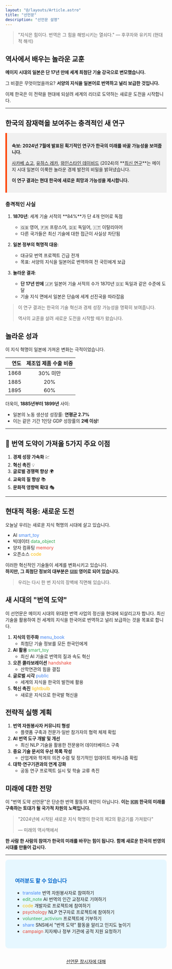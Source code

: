 ```yaml
---
layout: "@/layouts/Article.astro"
title: "선언문"
description: "선언문 설명"
---
```






> "지식은 힘이다. 번역은 그 힘을 해방시키는 열쇠다." — 후쿠자와 유키치 (현대적 해석)

## 역사에서 배우는 놀라운 교훈

**메이지 시대의 일본은 단 17년 만에 세계 최첨단 기술 강국으로 변모했습니다.**

그 비결은 무엇이었을까요? 
**서양의 지식을 일본어로 번역하고 널리 보급한 것입니다.**

이제 한국은 이 전략을 현대에 되살려 세계의 리더로 도약하는 새로운 도전을 시작합니다.

---

## 한국의 잠재력을 보여주는 충격적인 새 연구

<div style="background-color: #f0f0f0; padding: 15px; border-left: 5px solid #ff4500;">

**속보: 2024년 7월에 발표된 획기적인 연구가 한국의 미래를 바꿀 가능성을 보여줍니다.**

<a href="https://shogosakabe.github.io/" target="_blank">사카베 쇼고</a>, <a href="https://x.com/juhreka13" target="_blank">유하스 레카</a>, <a href="https://x.com/deweinstein" target="_blank">와인스타인 데이비드</a> (2024)의 **[최신 연구](https://www.nber.org/system/files/working_papers/w32667/w32667.pdf)**는 메이지 시대 일본이 이룩한 놀라운 경제 발전의 비밀을 밝혀냈습니다.

**이 연구 결과는 현대 한국에 새로운 희망과 가능성을 제시합니다.**

</div>

### 충격적인 사실

1. **1870년**: 세계 기술 서적의 **84%**가 단 4개 언어로 독점
   - 🇬🇧 영어, 🇫🇷 프랑스어, 🇩🇪 독일어, 🇮🇹 이탈리아어
   - 다른 국가들은 최신 기술에 대한 접근이 사실상 차단됨

2. **일본 정부의 혁명적 대응**:
   - 대규모 번역 프로젝트 긴급 전개
   - 목표: 서양의 지식을 일본어로 번역하여 전 국민에게 보급

3. **놀라운 결과**:
   - **단 17년 만에** 🇯🇵 일본어 기술 서적의 수가 1870년 🇩🇪 독일과 같은 수준에 도달
   - 기술 지식 면에서 일본은 단숨에 세계 선진국을 따라잡음

> 이 연구 결과는 한국의 기술 혁신과 경제 성장 가능성을 명확히 보여줍니다.
> 
> 역사의 교훈을 살려 새로운 도전을 시작할 때가 왔습니다.

## 놀라운 성과

이 지식 혁명이 일본에 가져온 변화는 극적이었습니다.

| 연도 | 제조업 제품 수출 비중 |
|---:|:-------------------:|
| 1868 | 30% 미만 |
| 1885 | 20% |
| 1895 | 60% |

더욱이, **1885년부터 1899년** 사이:
- 일본의 노동 생산성 성장률: **연평균 2.7%**
- 이는 같은 기간 1인당 GDP 성장률의 **2배 이상**!

---

## 🚀 번역 도약이 가져올 5가지 주요 이점

1. **경제 성장 가속화** 💹
2. **혁신 촉진** 💡
3. **글로벌 경쟁력 향상** 🌍
4. **교육의 질 향상** 📚
5. **문화적 영향력 확대** 🎭

---

## 현대적 적용: 새로운 도전

오늘날 우리는 새로운 지식 혁명의 시대에 살고 있습니다.

- AI <span class="material-icons-sharp" style="color: #4285F4;">smart_toy</span> 
- 빅데이터 <span class="material-icons-sharp" style="color: #34A853;">data_object</span> 
- 양자 컴퓨팅 <span class="material-icons-sharp" style="color: #EA4335;">memory</span> 
- 오픈소스 <span class="material-icons-sharp" style="color: #FBBC05;">code</span> 

이러한 혁신적인 기술들이 세계를 변화시키고 있습니다.<br/>
**하지만, 그 최첨단 정보의 대부분은 🇺🇸 영어로 되어 있습니다.** 

> 우리는 다시 한 번 지식의 장벽에 직면해 있습니다.

## 새 시대의 "번역 도약"

이 선언문은 메이지 시대의 위대한 번역 사업의 정신을 현대에 되살리고자 합니다. 최신 기술을 활용하여 전 세계의 지식을 한국어로 번역하고 널리 보급하는 것을 목표로 합니다.

1. **지식의 민주화** <span class="material-icons-sharp" style="color: #4285F4;">menu_book</span>
    - 최첨단 기술 정보를 모든 한국인에게
2. **AI 활용** <span class="material-icons-sharp" style="color: #34A853;">smart_toy</span>
    - 최신 AI 기술로 번역의 질과 속도 혁신
3. **오픈 콜라보레이션** <span class="material-icons-sharp" style="color: #EA4335;">handshake</span>
    - 산학연관의 힘을 결집
4. **글로벌 시각** <span class="material-icons-sharp" style="color: #4285F4;">public</span>
    - 세계의 지식을 한국의 발전에 활용
5. **혁신 촉진** <span class="material-icons-sharp" style="color: #FBBC05;">lightbulb</span>
    - 새로운 지식으로 한국발 혁신을

## 전략적 실행 계획

1. **번역 자원봉사자 커뮤니티 형성**
   - 플랫폼 구축과 전문가·일반 참가자의 협력 체제 확립
2. **AI 번역 도구 개발 및 개선**
   - 최신 NLP 기술을 활용한 전문용어 데이터베이스 구축
3. **중요 기술 문서의 우선 목록 작성**
   - 산업계와 학계의 의견 수렴 및 정기적인 업데이트 메커니즘 확립
4. **대학·연구기관과의 연계 강화**
   - 공동 연구 프로젝트 실시 및 학술 교류 촉진

## 미래에 대한 전망

이 "번역 도약 선언문"은 단순한 번역 활동의 제안이 아닙니다.
**이는 🇰🇷 한국의 미래를 구축하는 토대가 될 국가적 차원의 노력입니다.** 

> "2024년에 시작된 새로운 지식 혁명이 한국의 제2의 황금기를 가져왔다"
> 
> — 미래의 역사책에서

**한 사람 한 사람의 참여가 한국의 미래를 바꾸는 힘이 됩니다.**
**함께 새로운 한국의 번영의 시대를 만들어 갑시다.**

---

<div style="background-color: #e6f7ff; padding: 30px; border-radius: 10px; margin-top: 0px;">
  <h3 style="color: #0066cc;">여러분도 할 수 있습니다</h3>
  <ul>
    <li><span class="material-icons-sharp" style="color: #4285F4;">translate</span> 번역 자원봉사자로 참여하기</li>
    <li><span class="material-icons-sharp" style="color: #34A853;">edit_note</span> AI 번역의 인간 교정자로 기여하기</li>
    <li><span class="material-icons-sharp" style="color: #FBBC05;">code</span> 개발자로 프로젝트에 참여하기</li>
    <li><span class="material-icons-sharp" style="color: #EA4335;">psychology</span> NLP 연구자로 프로젝트에 참여하기</li>
    <li><span class="material-icons-sharp" style="color: #34A853;">volunteer_activism</span> 프로젝트에 기부하기</li>
    <li><span class="material-icons-sharp" style="color: #4285F4;">share</span> SNS에서 "번역 도약" 활동을 알리고 인지도 높이기</li>
    <li><span class="material-icons-sharp" style="color: #EA4335;">campaign</span> 지자체나 정부 기관에 공적 지원 요청하기</li>
  </ul>
</div>


<CallToAction 
  text="번역 도약 프로젝트에 참여하기"
  url="mailto:contact@yakushin-manifesto.org?subject=번역 도약 프로젝트에 참여하기"
/>

<TwitterShareButton
  text="한국의 미래를 바꿀 '번역 도약 선언문'에 참여합시다! #번역도약 #한국의미래"
  url="https://yakushin-manifesto.org"
/>


<div style="margin-top: 30px; text-align: center;">
  <a href="/about">선언문 창시자에 대해</a>
</div>